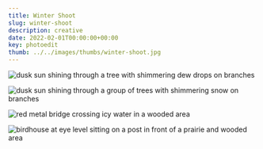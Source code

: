 ---
title: Winter Shoot
slug: winter-shoot
description: creative
date: 2022-02-01T00:00:00+00:00
key: photoedit
thumb: ../../images/thumbs/winter-shoot.jpg
---

![dusk sun shining through a tree with shimmering dew drops on branches](../../images/photo-editing/winter-shoot/winter-shoot-tree-shine-1-after.jpg)

![dusk sun shining through a group of trees with shimmering snow on branches](../../images/photo-editing/winter-shoot/winter-shoot-tree-shine-2-after.jpg)

![red metal bridge crossing icy water in a wooded area](../../images/photo-editing/winter-shoot/winter-shoot-bridge-after.jpg)

![birdhouse at eye level sitting on a post in front of a prairie and wooded area](../../images/photo-editing/winter-shoot/winter-shoot-birdhouse-after.jpg)
